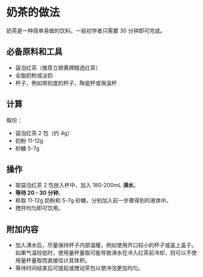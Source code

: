 # 奶茶的做法

奶茶是一种简单易做的饮料。一般初学者只需要 30 分钟即可完成。

## 必备原料和工具

- 袋泡红茶（推荐立顿黄牌精选红茶）
- 全脂奶粉或淡奶
- 杯子，例如带刻度的杯子，陶瓷杯或保温杯

## 计算

每份：

- 袋泡红茶 2 包（约 4g）
- 奶粉 11-12g
- 砂糖 5-7g

## 操作

- 取袋泡红茶 2 包放入杯中，加入 180-200mL **沸水**。
- **等待 20 - 30 分钟**。
- 称取 11-12g 奶粉和 5-7g 砂糖，分别加入前一步骤得到的液体中。
- 搅拌均匀即可饮用。

## 附加内容

- 加入沸水后，尽量保持杯子内部温暖，例如使用开口较小的杯子或盖上盖子。如果气温较低时，使用量杯量取可能导致沸水在冲入红茶前冷却，则可以不使用量杯量取而直接估计其体积。
- 等待时间结束后可提起或搅动茶包以使冲泡更加均匀。



